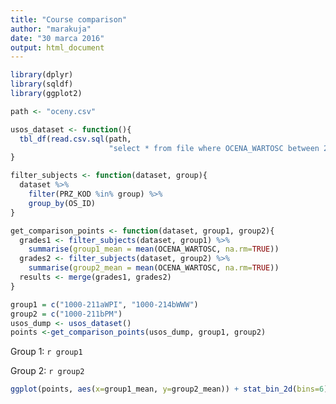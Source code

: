 ```yaml
---
title: "Course comparison"
author: "marakuja"
date: "30 marca 2016"
output: html_document
---
```



```r
library(dplyr)
library(sqldf)
library(ggplot2)

path <- "oceny.csv"

usos_dataset <- function(){
  tbl_df(read.csv.sql(path,
                      "select * from file where OCENA_WARTOSC between 2 and 6"))
}

filter_subjects <- function(dataset, group){
  dataset %>%
    filter(PRZ_KOD %in% group) %>%
    group_by(OS_ID)
}

get_comparison_points <- function(dataset, group1, group2){
  grades1 <- filter_subjects(dataset, group1) %>%
    summarise(group1_mean = mean(OCENA_WARTOSC, na.rm=TRUE))
  grades2 <- filter_subjects(dataset, group2) %>%
    summarise(group2_mean = mean(OCENA_WARTOSC, na.rm=TRUE))
  results <- merge(grades1, grades2)
}

group1 = c("1000-211aWPI", "1000-214bWWW")
group2 = c("1000-211bPM")
usos_dump <- usos_dataset()
points <-get_comparison_points(usos_dump, group1, group2)

```

Group 1: `r group1`

Group 2: `r group2`


```r
ggplot(points, aes(x=group1_mean, y=group2_mean)) + stat_bin_2d(bins=6)
```
